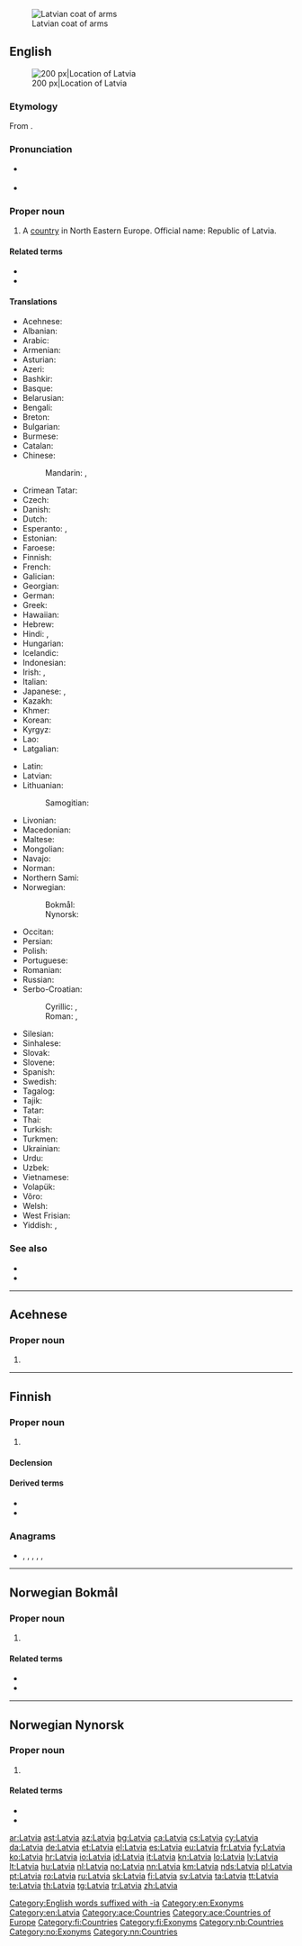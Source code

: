 {{also|latvia|Látvia|Lát-vi-a}}
[[File:Latvia coa.png|thumb|Latvian coat of arms]]
==English==
{{wikipedia}}
[[Image:EU location LAT.png|thumb|200 px|Location of Latvia]]

===Etymology===
From {{etyl|lv|en}} {{m|lv|Latvija}}.

===Pronunciation===
* {{a|UK|US}} {{IPA|/ˈlæt.vi.ə/|/ˈlɑːt.vi.ə/|lang=en}}
* {{audio|en-us-Latvia.ogg|Audio (US)|lang=en}}

===Proper noun===
{{en-proper noun}}

# A [[country]] in North Eastern Europe. Official name: Republic of Latvia.

====Related terms====
* {{l|en|Latvian}}
* {{l|en|Latvian SSR}}

====Translations====
{{trans-top|country}}
* Acehnese: {{t|ace|Latvia}}
* Albanian: {{t|sq|Letoni|f}}
* Arabic: {{t|ar|لَاتْفِيَا|f}}
* Armenian: {{t|hy|Լատվիա}}
* Asturian: {{t+|ast|Letonia|f}}
* Azeri: {{t+|az|Latviya}}
* Bashkir: {{t|ba|Латвия|sc=Cyrl}}
* Basque: {{t+|eu|Letonia}}
* Belarusian: {{t|be|Ла́твія|f}}
* Bengali: {{t|bn|লাতভিয়া}}
* Breton: {{t|br|Latvia}}
* Bulgarian: {{t+|bg|Ла́твия|f}}
* Burmese: {{t|my|လတ်ဗီယာ|sc=Mymr}}
* Catalan: {{t+|ca|Letònia|f}}
* Chinese:
*: Mandarin: {{t+|cmn|拉脫維亞|sc=Hani}}, {{t+|cmn|拉脱维亚|tr=Lātuōwéiyà|sc=Hani}}
* Crimean Tatar: {{t|crh|Latviya}}
* Czech: {{t+|cs|Lotyšsko|n}}
* Danish: {{t+|da|Letland}}
* Dutch: {{t+|nl|Letland|n}}
* Esperanto: {{t|eo|Latvio}}, {{t|eo|Latvujo}}
* Estonian: {{t+|et|Läti}}
* Faroese: {{t|fo|Lettland|n}}
* Finnish: {{t+|fi|Latvia}}
* French: {{t+|fr|Lettonie|f}}
* Galician: {{t+|gl|Letonia|f}}
* Georgian: {{t|ka|ლატვია}}
* German: {{t+|de|Lettland|n}}
* Greek: {{t+|el|Λεττονία|f}}
* Hawaiian: {{t|haw|Lakawia}}
* Hebrew: {{t|he|לטוויה|f|tr=lat'viyá|alt=לטוויה \ לַטְוִיָּה|sc=Hebr}}
* Hindi: {{t+|hi|लातविया|sc=Deva}}, {{t|hi|लाटविया|sc=Deva}}
* Hungarian: {{t+|hu|Lettország}}
* Icelandic: {{t+|is|Lettland|n}}
* Indonesian: {{t+|id|Latvia}}
* Irish: {{t|ga|Laitvia|f|alt=An Laitvia}}, {{t|ga|Poblacht na Laitvia|f}}
* Italian: {{t+|it|Lettonia}}
* Japanese: {{t+|ja|ラトビア|tr=Ratobia}}, {{t+|ja|ラトヴィア|tr=Ratovia}}
* Kazakh: {{t|kk|Латвия|sc=Cyrl}}
* Khmer: {{t|km|ឡេតូនី|tr=le to ni|sc=Khmr}}
* Korean: {{t|ko|^라트비아|sc=Kore}}
* Kyrgyz: {{t|ky|Латвия|sc=Cyrl}}
* Lao: {{t|lo|ແລດໂຕນີ|sc=Laoo}}
* Latgalian: {{t|ltg|Latveja|f}}
{{trans-mid}}
* Latin: {{t|la|Lettonia}}
* Latvian: {{t+|lv|Latvija|f}}
* Lithuanian: {{t+|lt|Latvija|f}}
*: Samogitian: {{t|sgs|Latvėjė|f}}
* Livonian: {{t|liv|Lețmō}}
* Macedonian: {{t+|mk|Летонија|f}}
* Maltese: {{t|mt|Latvja|f|alt=il-Latvja}}
* Mongolian: {{t+|mn|Латви|sc=Cyrl}}
* Navajo: {{t|nv|Létbiiya}}
* Norman: {{t|nrf|Lettonnie|f}}
* Northern Sami: {{t|se|Látvia}}
* Norwegian: 
*: Bokmål: {{t+|nb|Latvia}}
*: Nynorsk: {{t+|nn|Latvia}}
* Occitan: {{t+|oc|Letònia|f}}
* Persian: {{t|fa|لتونی|tr=letoni|sc=fa-Arab}}
* Polish: {{t+|pl|Łotwa}}
* Portuguese: {{t+|pt|Letónia}}
* Romanian: {{t+|ro|Letonia|f}}
* Russian: {{t+|ru|Ла́твия|f}}
* Serbo-Croatian:
*: Cyrillic: {{t|sh|Летонија|f}}, {{t|sh|Латвија|f}}
*: Roman: {{t+|sh|Letonija|f}}, {{t+|sh|Latvija|f}}
* Silesian: {{t|szl|Łotwa|f}}
* Sinhalese: {{t|si|ලැට්වියාව|sc=Sinh}}
* Slovak: {{t+|sk|Lotyšsko|n}}
* Slovene: {{t|sl|Látvija|f}}
* Spanish: {{t+|es|Letonia|f}}
* Swedish: {{t+|sv|Lettland}}
* Tagalog: {{t|tl|Letonya}}
* Tajik: {{t+|tg|Латвия}}
* Tatar: {{t|tt|Латвия}}
* Thai: {{t+|th|ลัตเวีย|sc=Thai}}
* Turkish: {{t+|tr|Letonya}}
* Turkmen: {{t|tk|Latwiýa}}
* Ukrainian: {{t+|uk|Ла́твія|f}}
* Urdu: {{t|ur|لٹویا|tr=lāṭviyā|sc=ur-Arab}}
* Uzbek: {{t+|uz|Latviya}}
* Vietnamese: {{t|vi|Lát-vi-a}}
* Volapük: {{t+|vo|Latviyän}}
* Võro: {{t|vro|Läti}}
* Welsh: {{t+|cy|Latfia}}
* West Frisian: {{t+|fy|Letlân|n}}
* Yiddish: {{t|yi|לעטלאַנד|n}}, {{t|yi|לאַטוויע|f}}
{{trans-bottom}}

===See also===
* {{l|en|Appendix:Place names in Latvia}}
* {{list:countries of Europe/en}}

[[Category:English words suffixed with -ia]]
[[Category:en:Exonyms]]
[[Category:en:Latvia]]

----

==Acehnese==
{{wikipedia|lang=ace}}

===Proper noun===
{{head|ace|proper noun}}

# {{l|en|Latvia}}

[[Category:ace:Countries]]
[[Category:ace:Countries of Europe]]

----

==Finnish==
{{wikipedia|lang=fi}}

===Proper noun===
{{fi-proper noun}}

# {{l|en|Latvia}}

====Declension====
{{fi-decl-kulkija|n=sg|Latvi|a}}

====Derived terms====
* {{l|fi|latvia}}
* {{l|fi|latvialainen}}

===Anagrams===
* {{l|fi|laivat}}, {{l|fi|taival}}, {{l|fi|talvia}}, {{l|fi|tilava}}, {{l|fi|vaalit}}, {{l|fi|valita}}

[[Category:fi:Countries]]
[[Category:fi:Exonyms]]

----

==Norwegian Bokmål==
{{wikipedia|lang=no}}

===Proper noun===
{{head|nb|proper noun}}

# {{l|en|Latvia}}

====Related terms====
* {{l|nb|latvier}}
* {{l|nb|latvisk}}

[[Category:nb:Countries]]
[[Category:no:Exonyms]]

----
==Norwegian Nynorsk==
{{wikipedia|lang=nn}}

===Proper noun===
{{head|nn|proper noun}}

# {{l|en|Latvia}}

====Related terms====
* {{l|nn|latviar}}
* {{l|nn|latvisk}}

[[Category:nn:Countries]]

[[ar:Latvia]]
[[ast:Latvia]]
[[az:Latvia]]
[[bg:Latvia]]
[[ca:Latvia]]
[[cs:Latvia]]
[[cy:Latvia]]
[[da:Latvia]]
[[de:Latvia]]
[[et:Latvia]]
[[el:Latvia]]
[[es:Latvia]]
[[eu:Latvia]]
[[fr:Latvia]]
[[fy:Latvia]]
[[ko:Latvia]]
[[hr:Latvia]]
[[io:Latvia]]
[[id:Latvia]]
[[it:Latvia]]
[[kn:Latvia]]
[[lo:Latvia]]
[[lv:Latvia]]
[[lt:Latvia]]
[[hu:Latvia]]
[[nl:Latvia]]
[[no:Latvia]]
[[nn:Latvia]]
[[km:Latvia]]
[[nds:Latvia]]
[[pl:Latvia]]
[[pt:Latvia]]
[[ro:Latvia]]
[[ru:Latvia]]
[[sk:Latvia]]
[[fi:Latvia]]
[[sv:Latvia]]
[[ta:Latvia]]
[[tt:Latvia]]
[[te:Latvia]]
[[th:Latvia]]
[[tg:Latvia]]
[[tr:Latvia]]
[[zh:Latvia]]